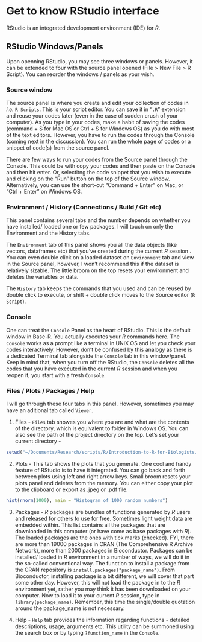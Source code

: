 # Get to know RStudio interface

RStudio is an integrated development environment (IDE) for *R*.

## RStudio Windows/Panels

Upon openning RStudio, you may see three windows or panels. However, it can be extended to four with the source panel opened (File > New File > R Script). You can reorder the windows / panels as your wish.

### Source window

The source panel is where you create and edit your collection of codes in *i.e.* `R Scripts`. This is your script editor. You can save it in "`.R`" extension and reuse your codes later (even in the case of sudden crush of your computer). As you type in your codes, make a habit of saving the codes (command + S for Mac OS or Ctrl + S for Windows OS) as you do with most of the text editors. However, you have to run the codes through the Console (coming next in the discussion). You can run the whole page of codes or a snippet of code(s) from the source panel.

There are few ways to run your codes from the Source panel through the Console. This could be with copy your codes and then paste on the Console and then hit enter. Or, selectitng the code snippet that you wish to execute and clicking on the “Run” button on the top of the Source window. Alternatively, you can use the short-cut “Command + Enter” on Mac, or “Ctrl + Enter” on Windows OS.

### Environment / History (Connections / Build / Git etc)

This panel contains several tabs and the number depends on whether you have installed/ loaded one or few packages. I will touch on only the Environment and the History tabs.

The `Environment` tab of this panel shows you all the data objects (like vectors, dataframes etc) that you’ve created during the current *R* session . You can even double click on a loaded dataset on `Environment` tab and view in the Source panel, however, I won't recommend this if the dataset is relatively sizable. The little broom on the top resets your environment and deletes the variables or data.

The `History` tab keeps the commands that you used and can be reused by double click to execute, or shift + double click moves to the Source editor (`R Script`).

### Console

One can treat the `Console` Panel as the heart of RStudio. This is the default window in Base-R. You actually executes your *R* commands here.  The `Console` works as a prompt like a terminal in UNIX OS and let you check your codes interactively. However, don't be confused by this analogy as there is a dedicated Terminal tab alongside the `Console` tab in this window/panel. Keep in mind that, when you turn off the RStudio, the `Console` deletes all the codes that you have executed in the current *R* session and when you reopen it, you start with a fresh `Console`. 


### Files / Plots / Packages / Help

I will go through these four tabs in this panel. However, sometimes you may have an aditional tab called `Viewer`.

1. Files - `Files` tab showes you where you are and what are the contents of the directory, which is equivalent to folder in Windows OS. You can also see the path of the project directory on the top. Let's set your current directory -

```r
setwd("~/Documents/Research/scripts/R/Introduction-to-R-for-Biologists/")
```

2. Plots - This tab shows the plots that you generate. One cool and handy feature of RStudio is to have it integrated. You can go back and forth between plots using left and right arrow keys. Small broom resets your plots panel and deletes from the memory. You can either copy your plot to the clipboard or export as .jpeg or .pdf file. 

```r
hist(rnorm(1000), main = "Histogram of 1000 random numbers")
```



3. Packages - *R* packages are bundles of functions generated by *R* users and released for others to use for free. Sometimes light weight data are embedded within. This list contains all the packages that are downloaded in this computer (or have come as base packages with *R*). The loaded packages are the ones with tick marks (checked).
FYI, there are more than 19000 packages in CRAN (The Comprehensive R Archive Network), more than 2000 packages in Bioconductor.
Packages can be installed/ loaded in *R* environment in a number of ways, we will do it in the so-called conventional way. The function to install a package from the CRAN repository is `install.packages("package_name")`. From Bioconductor, installing package is a bit different, we will cover that part some other day. However, this will not load the package in to the *R* environment yet, rather you may think it has been downloaded on your computer. Now to load it to your current *R* session, type in `library(package_name)`. Remember, this time the single/double quotation around the package_name is not necessary.


4. Help - `Help` tab provides the information regarding functions - detailed descriptions, usage, arguments etc. This utility can be summoned using the search box or by typing `?function_name` in the `Console`.

